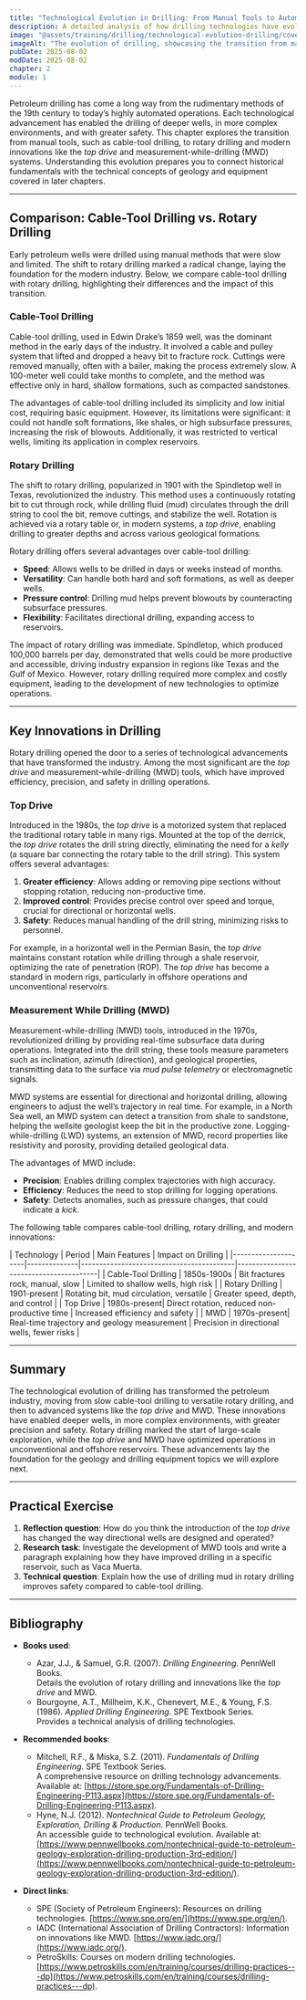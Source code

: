 ```yaml
---
title: "Technological Evolution in Drilling: From Manual Tools to Automation"
description: A detailed analysis of how drilling technologies have evolved from manual tools to modern automated systems. This chapter compares cable-tool drilling with rotary drilling and highlights key innovations such as the *top drive* and measurement-while-drilling (MWD) tools.
image: "@assets/training/drilling/technological-evolution-drilling/cover.jpg"
imageAlt: "The evolution of drilling, showcasing the transition from manual cable-tool drilling in the 19th century to modern, automated rotary technology"
pubDate: 2025-08-02
modDate: 2025-08-02
chapter: 2
module: 1
---
```


Petroleum drilling has come a long way from the rudimentary methods of the 19th century to today’s highly automated operations. Each technological advancement has enabled the drilling of deeper wells, in more complex environments, and with greater safety. This chapter explores the transition from manual tools, such as cable-tool drilling, to rotary drilling and modern innovations like the *top drive* and measurement-while-drilling (MWD) systems. Understanding this evolution prepares you to connect historical fundamentals with the technical concepts of geology and equipment covered in later chapters.

---

## Comparison: Cable-Tool Drilling vs. Rotary Drilling

Early petroleum wells were drilled using manual methods that were slow and limited. The shift to rotary drilling marked a radical change, laying the foundation for the modern industry. Below, we compare cable-tool drilling with rotary drilling, highlighting their differences and the impact of this transition.

### Cable-Tool Drilling

Cable-tool drilling, used in Edwin Drake’s 1859 well, was the dominant method in the early days of the industry. It involved a cable and pulley system that lifted and dropped a heavy bit to fracture rock. Cuttings were removed manually, often with a bailer, making the process extremely slow. A 100-meter well could take months to complete, and the method was effective only in hard, shallow formations, such as compacted sandstones.

The advantages of cable-tool drilling included its simplicity and low initial cost, requiring basic equipment. However, its limitations were significant: it could not handle soft formations, like shales, or high subsurface pressures, increasing the risk of blowouts. Additionally, it was restricted to vertical wells, limiting its application in complex reservoirs.

### Rotary Drilling

The shift to rotary drilling, popularized in 1901 with the Spindletop well in Texas, revolutionized the industry. This method uses a continuously rotating bit to cut through rock, while drilling fluid (mud) circulates through the drill string to cool the bit, remove cuttings, and stabilize the well. Rotation is achieved via a rotary table or, in modern systems, a *top drive*, enabling drilling to greater depths and across various geological formations.

Rotary drilling offers several advantages over cable-tool drilling:

- **Speed**: Allows wells to be drilled in days or weeks instead of months.
- **Versatility**: Can handle both hard and soft formations, as well as deeper wells.
- **Pressure control**: Drilling mud helps prevent blowouts by counteracting subsurface pressures.
- **Flexibility**: Facilitates directional drilling, expanding access to reservoirs.

The impact of rotary drilling was immediate. Spindletop, which produced 100,000 barrels per day, demonstrated that wells could be more productive and accessible, driving industry expansion in regions like Texas and the Gulf of Mexico. However, rotary drilling required more complex and costly equipment, leading to the development of new technologies to optimize operations.

---

## Key Innovations in Drilling

Rotary drilling opened the door to a series of technological advancements that have transformed the industry. Among the most significant are the *top drive* and measurement-while-drilling (MWD) tools, which have improved efficiency, precision, and safety in drilling operations.

### Top Drive

Introduced in the 1980s, the *top drive* is a motorized system that replaced the traditional rotary table in many rigs. Mounted at the top of the derrick, the *top drive* rotates the drill string directly, eliminating the need for a *kelly* (a square bar connecting the rotary table to the drill string). This system offers several advantages:

1. **Greater efficiency**: Allows adding or removing pipe sections without stopping rotation, reducing non-productive time.
2. **Improved control**: Provides precise control over speed and torque, crucial for directional or horizontal wells.
3. **Safety**: Reduces manual handling of the drill string, minimizing risks to personnel.

For example, in a horizontal well in the Permian Basin, the *top drive* maintains constant rotation while drilling through a shale reservoir, optimizing the rate of penetration (ROP). The *top drive* has become a standard in modern rigs, particularly in offshore operations and unconventional reservoirs.

### Measurement While Drilling (MWD)

Measurement-while-drilling (MWD) tools, introduced in the 1970s, revolutionized drilling by providing real-time subsurface data during operations. Integrated into the drill string, these tools measure parameters such as inclination, azimuth (direction), and geological properties, transmitting data to the surface via *mud pulse telemetry* or electromagnetic signals.

MWD systems are essential for directional and horizontal drilling, allowing engineers to adjust the well’s trajectory in real time. For example, in a North Sea well, an MWD system can detect a transition from shale to sandstone, helping the wellsite geologist keep the bit in the productive zone. Logging-while-drilling (LWD) systems, an extension of MWD, record properties like resistivity and porosity, providing detailed geological data.

The advantages of MWD include:

- **Precision**: Enables drilling complex trajectories with high accuracy.
- **Efficiency**: Reduces the need to stop drilling for logging operations.
- **Safety**: Detects anomalies, such as pressure changes, that could indicate a *kick*.

The following table compares cable-tool drilling, rotary drilling, and modern innovations:

<div class="table-wrapper">
| Technology          | Period       | Main Features                            | Impact on Drilling                     |
|---------------------|--------------|------------------------------------------|----------------------------------------|
| Cable-Tool Drilling | 1850s-1900s  | Bit fractures rock, manual, slow         | Limited to shallow wells, high risk      |
| Rotary Drilling     | 1901-present | Rotating bit, mud circulation, versatile | Greater speed, depth, and control      |
| Top Drive           | 1980s-present| Direct rotation, reduced non-productive time | Increased efficiency and safety            |
| MWD                 | 1970s-present| Real-time trajectory and geology measurement | Precision in directional wells, fewer risks |
</div>

---

## Summary

The technological evolution of drilling has transformed the petroleum industry, moving from slow cable-tool drilling to versatile rotary drilling, and then to advanced systems like the *top drive* and MWD. These innovations have enabled deeper wells, in more complex environments, with greater precision and safety. Rotary drilling marked the start of large-scale exploration, while the *top drive* and MWD have optimized operations in unconventional and offshore reservoirs. These advancements lay the foundation for the geology and drilling equipment topics we will explore next.

---

## Practical Exercise

1. **Reflection question**: How do you think the introduction of the *top drive* has changed the way directional wells are designed and operated?
2. **Research task**: Investigate the development of MWD tools and write a paragraph explaining how they have improved drilling in a specific reservoir, such as Vaca Muerta.
3. **Technical question**: Explain how the use of drilling mud in rotary drilling improves safety compared to cable-tool drilling.

---

## Bibliography

- **Books used**:
  - Azar, J.J., & Samuel, G.R. (2007). *Drilling Engineering*. PennWell Books.  
    Details the evolution of rotary drilling and innovations like the *top drive* and MWD.
  - Bourgoyne, A.T., Millheim, K.K., Chenevert, M.E., & Young, F.S. (1986). *Applied Drilling Engineering*. SPE Textbook Series.  
    Provides a technical analysis of drilling technologies.

- **Recommended books**:
  - Mitchell, R.F., & Miska, S.Z. (2011). *Fundamentals of Drilling Engineering*. SPE Textbook Series.  
    A comprehensive resource on drilling technology advancements. Available at: [https://store.spe.org/Fundamentals-of-Drilling-Engineering-P113.aspx](https://store.spe.org/Fundamentals-of-Drilling-Engineering-P113.aspx).
  - Hyne, N.J. (2012). *Nontechnical Guide to Petroleum Geology, Exploration, Drilling & Production*. PennWell Books.  
    An accessible guide to technological evolution. Available at: [https://www.pennwellbooks.com/nontechnical-guide-to-petroleum-geology-exploration-drilling-production-3rd-edition/](https://www.pennwellbooks.com/nontechnical-guide-to-petroleum-geology-exploration-drilling-production-3rd-edition/).

- **Direct links**:
  - SPE (Society of Petroleum Engineers): Resources on drilling technologies. [https://www.spe.org/en/](https://www.spe.org/en/).
  - IADC (International Association of Drilling Contractors): Information on innovations like MWD. [https://www.iadc.org/](https://www.iadc.org/).
  - PetroSkills: Courses on modern drilling technologies. [https://www.petroskills.com/en/training/courses/drilling-practices---dp](https://www.petroskills.com/en/training/courses/drilling-practices---dp).